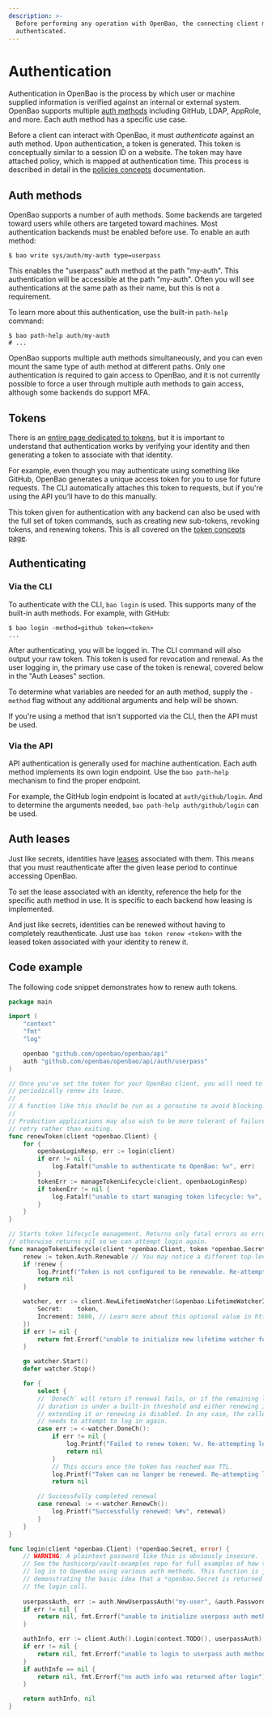 ```yaml
---
description: >-
  Before performing any operation with OpenBao, the connecting client must be
  authenticated.
---
```


# Authentication

Authentication in OpenBao is the process by which user or machine supplied
information is verified against an internal or external system. OpenBao supports
multiple [auth methods](/docs/auth) including GitHub,
LDAP, AppRole, and more. Each auth method has a specific use case.

Before a client can interact with OpenBao, it must _authenticate_ against an
auth method. Upon authentication, a token is generated. This token is
conceptually similar to a session ID on a website. The token may have attached
policy, which is mapped at authentication time. This process is described in
detail in the [policies concepts](/docs/concepts/policies) documentation.

## Auth methods

OpenBao supports a number of auth methods. Some backends are targeted
toward users while others are targeted toward machines. Most authentication
backends must be enabled before use. To enable an auth method:

```shell-session
$ bao write sys/auth/my-auth type=userpass
```

This enables the "userpass" auth method at the path "my-auth". This
authentication will be accessible at the path "my-auth". Often you will see
authentications at the same path as their name, but this is not a requirement.

To learn more about this authentication, use the built-in `path-help` command:

```shell-session
$ bao path-help auth/my-auth
# ...
```

OpenBao supports multiple auth methods simultaneously, and you can even
mount the same type of auth method at different paths. Only one
authentication is required to gain access to OpenBao, and it is not currently
possible to force a user through multiple auth methods to gain
access, although some backends do support MFA.

## Tokens

There is an [entire page dedicated to tokens](/docs/concepts/tokens),
but it is important to understand that authentication works by verifying
your identity and then generating a token to associate with that identity.

For example, even though you may authenticate using something like GitHub,
OpenBao generates a unique access token for you to use for future requests.
The CLI automatically attaches this token to requests, but if you're using
the API you'll have to do this manually.

This token given for authentication with any backend can also be used
with the full set of token commands, such as creating new sub-tokens,
revoking tokens, and renewing tokens. This is all covered on the
[token concepts page](/docs/concepts/tokens).

## Authenticating

### Via the CLI

To authenticate with the CLI, `bao login` is used. This supports many
of the built-in auth methods. For example, with GitHub:

```shell-session
$ bao login -method=github token=<token>
...
```

After authenticating, you will be logged in. The CLI command will also
output your raw token. This token is used for revocation and renewal.
As the user logging in, the primary use case of the token is renewal,
covered below in the "Auth Leases" section.

To determine what variables are needed for an auth method,
supply the `-method` flag without any additional arguments and help
will be shown.

If you're using a method that isn't supported via the CLI, then the API
must be used.

### Via the API

API authentication is generally used for machine authentication. Each
auth method implements its own login endpoint. Use the `bao path-help`
mechanism to find the proper endpoint.

For example, the GitHub login endpoint is located at `auth/github/login`.
And to determine the arguments needed, `bao path-help auth/github/login` can
be used.

## Auth leases

Just like secrets, identities have
[leases](/docs/concepts/lease) associated with them. This means that
you must reauthenticate after the given lease period to continue accessing
OpenBao.

To set the lease associated with an identity, reference the help for
the specific auth method in use. It is specific to each backend
how leasing is implemented.

And just like secrets, identities can be renewed without having to
completely reauthenticate. Just use `bao token renew <token>` with the
leased token associated with your identity to renew it.

## Code example

The following code snippet demonstrates how to renew auth tokens.

<Tabs>
<TabItem value="Go" heading="Go">

```go showLineNumbers
package main

import (
	"context"
	"fmt"
	"log"

	openbao "github.com/openbao/openbao/api"
	auth "github.com/openbao/openbao/api/auth/userpass"
)

// Once you've set the token for your OpenBao client, you will need to
// periodically renew its lease.
//
// A function like this should be run as a goroutine to avoid blocking.
//
// Production applications may also wish to be more tolerant of failures and
// retry rather than exiting.
func renewToken(client *openbao.Client) {
	for {
		openbaoLoginResp, err := login(client)
		if err != nil {
			log.Fatalf("unable to authenticate to OpenBao: %v", err)
		}
		tokenErr := manageTokenLifecycle(client, openbaoLoginResp)
		if tokenErr != nil {
			log.Fatalf("unable to start managing token lifecycle: %v", tokenErr)
		}
	}
}

// Starts token lifecycle management. Returns only fatal errors as errors,
// otherwise returns nil so we can attempt login again.
func manageTokenLifecycle(client *openbao.Client, token *openbao.Secret) error {
	renew := token.Auth.Renewable // You may notice a different top-level field called Renewable. That one is used for dynamic secrets renewal, not token renewal.
	if !renew {
		log.Printf("Token is not configured to be renewable. Re-attempting login.")
		return nil
	}

	watcher, err := client.NewLifetimeWatcher(&openbao.LifetimeWatcherInput{
		Secret:    token,
		Increment: 3600, // Learn more about this optional value in https://www.vaultproject.io/docs/concepts/lease#lease-durations-and-renewal
	})
	if err != nil {
		return fmt.Errorf("unable to initialize new lifetime watcher for renewing auth token: %w", err)
	}

	go watcher.Start()
	defer watcher.Stop()

	for {
		select {
		// `DoneCh` will return if renewal fails, or if the remaining lease
		// duration is under a built-in threshold and either renewing is not
		// extending it or renewing is disabled. In any case, the caller
		// needs to attempt to log in again.
		case err := <-watcher.DoneCh():
			if err != nil {
				log.Printf("Failed to renew token: %v. Re-attempting login.", err)
				return nil
			}
			// This occurs once the token has reached max TTL.
			log.Printf("Token can no longer be renewed. Re-attempting login.")
			return nil

		// Successfully completed renewal
		case renewal := <-watcher.RenewCh():
			log.Printf("Successfully renewed: %#v", renewal)
		}
	}
}

func login(client *openbao.Client) (*openbao.Secret, error) {
	// WARNING: A plaintext password like this is obviously insecure.
	// See the hashicorp/vault-examples repo for full examples of how to securely
	// log in to OpenBao using various auth methods. This function is just
	// demonstrating the basic idea that a *openbao.Secret is returned by
	// the login call.
	
	userpassAuth, err := auth.NewUserpassAuth("my-user", &auth.Password{FromString: "my-password"})
	if err != nil {
		return nil, fmt.Errorf("unable to initialize userpass auth method: %w", err)
	}

	authInfo, err := client.Auth().Login(context.TODO(), userpassAuth)
	if err != nil {
		return nil, fmt.Errorf("unable to login to userpass auth method: %w", err)
	}
	if authInfo == nil {
		return nil, fmt.Errorf("no auth info was returned after login")
	}

	return authInfo, nil
}
```


</TabItem>
</Tabs>
